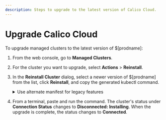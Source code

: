 ```yaml
---
description: Steps to upgrade to the latest version of Calico Cloud.
---
```


# Upgrade Calico Cloud

To upgrade managed clusters to the latest version of $[prodname]:

1. From the web console, go to **Managed Clusters**.
1. For the cluster you want to upgrade, select **Actions** > **Reinstall**.
1. In the **Reinstall Cluster** dialog, select a newer version of $[prodname] from the list, click **Reinstall**, and copy the generated kubectl command.
   <details>
     <summary>Use alternate manifest for legacy features</summary>

     The Image Assurance and Container Threat Detection features were removed for new users in Calico Cloud 21.1.0.
     Legacy users of those features can continue to use a deprecated version until the features are completely removed in a future release.

     To continue using these features, modify the generated command by replacing **two instances** of `deploy.yaml` with `deploy-with-container-security.yaml`.
     This change gives you a manifest with all three legacy features enabled.
     You cannot enable or disable these features individually.

     ```bash title="Example of generated kubectl command with alternate manifest"
     kubectl apply -f https://installer.calicocloud.io/manifests/cc-operator/latest/deploy-with-container-security.yaml && curl -H "Authorization: Bearer ..." "https://www.calicocloud.io/api/managed-cluster/deploy-with-container-security.yaml?version=$[cloudUserVersion]" | kubectl apply -f -
     ```
   </details>

1. From a terminal, paste and run the command.
   The cluster's status under **Connection Status** changes to **Disconnected: Installing**.
   When the upgrade is complete, the status changes to **Connected**.




